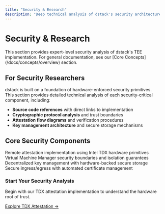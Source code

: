 ```yaml
---
title: "Security & Research"
description: "Deep technical analysis of dstack's security architecture for researchers and security engineers"
---
```


# Security & Research

<Callout type="info" icon="shield-halved">
This section provides expert-level security analysis of dstack's TEE implementation. For general documentation, see our [Core Concepts](/docs/concepts/overview) section.
</Callout>

## For Security Researchers

dstack is built on a foundation of hardware-enforced security primitives. This section provides detailed technical analysis of each security-critical component, including:

- **Source code references** with direct links to implementation
- **Cryptographic protocol analysis** and trust boundaries
- **Attestation flow diagrams** and verification procedures
- **Key management architecture** and secure storage mechanisms

## Core Security Components

<CardGroup cols={2}>
  <Card title="TDX Attestation" icon="fingerprint" href="/docs/security-research/tdx-attestation">
    Remote attestation implementation using Intel TDX hardware primitives
  </Card>
  <Card title="VMM Security" icon="server" href="/docs/security-research/vmm-security">
    Virtual Machine Manager security boundaries and isolation guarantees
  </Card>
  <Card title="KMS Architecture" icon="key" href="/docs/security-research/kms-security">
    Decentralized key management with hardware-backed secure storage
  </Card>
  <Card title="Gateway Protection" icon="shield" href="/docs/security-research/gateway-security">
    Secure ingress/egress with automated certificate management
  </Card>
</CardGroup>


<div className="mt-8 p-6 bg-gray-50 rounded-lg border border-gray-200">
  <h3 className="text-lg font-semibold mb-3">Start Your Security Analysis</h3>
  <p className="text-gray-700 mb-4">
    Begin with our TDX attestation implementation to understand the hardware root of trust.
  </p>
  <a href="/docs/security-research/tdx-attestation" className="bg-gray-800 text-white px-6 py-2 rounded-lg hover:bg-gray-900 transition-colors inline-block">
    Explore TDX Attestation →
  </a>
</div> 